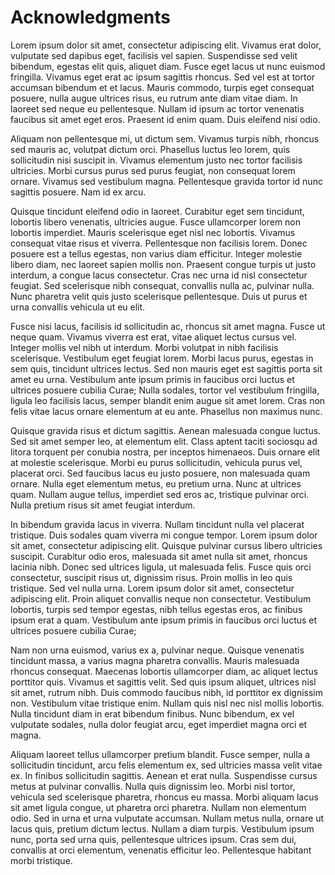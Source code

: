 # Acknowledgments {-}
\chaptermark{Acknowledgments}

Lorem ipsum dolor sit amet, consectetur adipiscing elit. Vivamus erat dolor, vulputate sed dapibus eget, facilisis vel sapien. Suspendisse sed velit bibendum, egestas elit quis, aliquet diam. Fusce eget lacus ut nunc euismod fringilla. Vivamus eget erat ac ipsum sagittis rhoncus. Sed vel est at tortor accumsan bibendum et et lacus. Mauris commodo, turpis eget consequat posuere, nulla augue ultrices risus, eu rutrum ante diam vitae diam. In laoreet sed neque eu pellentesque. Nullam id ipsum ac tortor venenatis faucibus sit amet eget eros. Praesent id enim quam. Duis eleifend nisi odio.

Aliquam non pellentesque mi, ut dictum sem. Vivamus turpis nibh, rhoncus sed mauris ac, volutpat dictum orci. Phasellus luctus leo lorem, quis sollicitudin nisi suscipit in. Vivamus elementum justo nec tortor facilisis ultricies. Morbi cursus purus sed purus feugiat, non consequat lorem ornare. Vivamus sed vestibulum magna. Pellentesque gravida tortor id nunc sagittis posuere. Nam id ex arcu.

Quisque tincidunt eleifend odio in laoreet. Curabitur eget sem tincidunt, lobortis libero venenatis, ultricies augue. Fusce ullamcorper lorem non lobortis imperdiet. Mauris scelerisque eget nisl nec lobortis. Vivamus consequat vitae risus et viverra. Pellentesque non facilisis lorem. Donec posuere est a tellus egestas, non varius diam efficitur. Integer molestie libero diam, nec laoreet sapien mollis non. Praesent congue turpis ut justo interdum, a congue lacus consectetur. Cras nec urna id nisl consectetur feugiat. Sed scelerisque nibh consequat, convallis nulla ac, pulvinar nulla. Nunc pharetra velit quis justo scelerisque pellentesque. Duis ut purus et urna convallis vehicula ut eu elit.

Fusce nisi lacus, facilisis id sollicitudin ac, rhoncus sit amet magna. Fusce ut neque quam. Vivamus viverra est erat, vitae aliquet lectus cursus vel. Integer mollis vel nibh ut interdum. Morbi volutpat in nibh facilisis scelerisque. Vestibulum eget feugiat lorem. Morbi lacus purus, egestas in sem quis, tincidunt ultrices lectus. Sed non mauris eget est sagittis porta sit amet eu urna. Vestibulum ante ipsum primis in faucibus orci luctus et ultrices posuere cubilia Curae; Nulla sodales, tortor vel vestibulum fringilla, ligula leo facilisis lacus, semper blandit enim augue sit amet lorem. Cras non felis vitae lacus ornare elementum at eu ante. Phasellus non maximus nunc.

Quisque gravida risus et dictum sagittis. Aenean malesuada congue luctus. Sed sit amet semper leo, at elementum elit. Class aptent taciti sociosqu ad litora torquent per conubia nostra, per inceptos himenaeos. Duis ornare elit at molestie scelerisque. Morbi eu purus sollicitudin, vehicula purus vel, placerat orci. Sed faucibus lacus eu justo posuere, non malesuada quam ornare. Nulla eget elementum metus, eu pretium urna. Nunc at ultrices quam. Nullam augue tellus, imperdiet sed eros ac, tristique pulvinar orci. Nulla pretium risus sit amet feugiat interdum.

In bibendum gravida lacus in viverra. Nullam tincidunt nulla vel placerat tristique. Duis sodales quam viverra mi congue tempor. Lorem ipsum dolor sit amet, consectetur adipiscing elit. Quisque pulvinar cursus libero ultricies suscipit. Curabitur odio eros, malesuada sit amet nulla sit amet, rhoncus lacinia nibh. Donec sed ultrices ligula, ut malesuada felis. Fusce quis orci consectetur, suscipit risus ut, dignissim risus. Proin mollis in leo quis tristique. Sed vel nulla urna. Lorem ipsum dolor sit amet, consectetur adipiscing elit. Proin aliquet convallis neque non consectetur. Vestibulum lobortis, turpis sed tempor egestas, nibh tellus egestas eros, ac finibus ipsum erat a quam. Vestibulum ante ipsum primis in faucibus orci luctus et ultrices posuere cubilia Curae;

Nam non urna euismod, varius ex a, pulvinar neque. Quisque venenatis tincidunt massa, a varius magna pharetra convallis. Mauris malesuada rhoncus consequat. Maecenas lobortis ullamcorper diam, ac aliquet lectus porttitor quis. Vivamus et sagittis velit. Sed quis ipsum aliquet, ultrices nisl sit amet, rutrum nibh. Duis commodo faucibus nibh, id porttitor ex dignissim non. Vestibulum vitae tristique enim. Nullam quis nisl nec nisl mollis lobortis. Nulla tincidunt diam in erat bibendum finibus. Nunc bibendum, ex vel vulputate sodales, nulla dolor feugiat arcu, eget imperdiet magna orci et magna.

Aliquam laoreet tellus ullamcorper pretium blandit. Fusce semper, nulla a sollicitudin tincidunt, arcu felis elementum ex, sed ultricies massa velit vitae ex. In finibus sollicitudin sagittis. Aenean et erat nulla. Suspendisse cursus metus at pulvinar convallis. Nulla quis dignissim leo. Morbi nisl tortor, vehicula sed scelerisque pharetra, rhoncus eu massa. Morbi aliquam lacus sit amet ligula congue, ut pharetra orci pharetra. Nullam non elementum odio. Sed in urna et urna vulputate accumsan. Nullam metus nulla, ornare ut lacus quis, pretium dictum lectus. Nullam a diam turpis. Vestibulum ipsum nunc, porta sed urna quis, pellentesque ultrices ipsum. Cras sem dui, convallis at orci elementum, venenatis efficitur leo. Pellentesque habitant morbi tristique.
